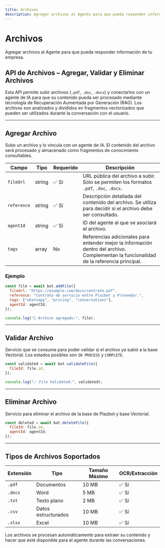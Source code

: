 ```yaml
---
title: Archivos
description: Agregar archivos al Agente para que pueda responder información de tu empresa.
---
```



# Archivos

Agregar archivos al Agente para que pueda responder información de tu empresa.

## API de Archivos – Agregar, Validar y Eliminar Archivos

Esta API permite subir archivos (`.pdf`, `.doc`, `.docx`) y conectarlos con un agente de IA para que su contenido pueda ser procesado mediante tecnología de Recuperación Aumentada por Generación (RAG). Los archivos son analizados y divididos en fragmentos vectorizados que pueden ser utilizados durante la conversación con el usuario.

---

## Agregar Archivo

Sube un archivo y lo vincula con un agente de IA. El contenido del archivo será procesado y almacenado como fragmentos de conocimiento consultables.

| Campo       | Tipo   | Requerido | Descripción                                                                                                                              |
| ----------- | ------ | --------- | ---------------------------------------------------------------------------------------------------------------------------------------- |
| `fileUrl`   | string | ✅ Sí     | URL pública del archivo a subir. Solo se permiten los formatos `.pdf`, `.doc`, `.docx`.                                                  |
| `reference` | string | ✅ Sí     | Descripción detallada del contenido del archivo. Se utiliza para decidir si el archivo debe ser consultado.                              |
| `agentId`   | string | ✅ Sí     | ID del agente al que se asociará el archivo.                                                                                             |
| `tags`      | array  | No        | Referencias adicionales para entender mejor la información dentro del archivo. Complementan la funcionalidad de la referencia principal. |

### Ejemplo

```js
const file = await bot.addFile({
  fileUrl: "https://example.com/docs/contrato.pdf",
  reference: "Contrato de servicio entre Plazbot y Proveedor.",
  tags: ["whatsapp", "pricing", "conversations"],
  agentId: agentId,
});

console.log("📁 Archivo agregado:", file);
```

---

## Validar Archivo

Servicio que se consume para poder validar si el archivo ya subió a la base Vectorial. Los estados posibles son `IN PROCESS` y `COMPLETE`.

```js
const validated = await bot.validateFile({
  fileId: file.id,
});

console.log("✅ File Validated:", validated);
```

---

## Eliminar Archivo

Servicio para eliminar el archivo de la base de Plazbot y base Vectorial.

```js
const deleted = await bot.deleteFile({
  fileId: file.id,
  agentId: agentId,
});
```

---

## Tipos de Archivos Soportados

| Extensión | Tipo                | Tamaño Máximo | OCR/Extracción |
| --------- | ------------------- | ------------- | -------------- |
| `.pdf`    | Documentos          | 10 MB         | ✅ Sí          |
| `.docx`   | Word                | 5 MB          | ✅ Sí          |
| `.txt`    | Texto plano         | 2 MB          | ✅ Sí          |
| `.csv`    | Datos estructurados | 10 MB         | ✅ Sí          |
| `.xlsx`   | Excel               | 10 MB         | ✅ Sí          |

<Aside type="caution">
  Los archivos se procesan automáticamente para extraer su contenido y hacer que
  esté disponible para el agente durante las conversaciones.
</Aside>
